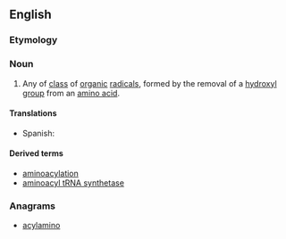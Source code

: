 ==English==
===Etymology===
{{rfe|lang=en}}
===Noun===
{{en-noun}}

# {{context|organic chemistry|lang=en}} Any of [[class]] of [[organic]] [[radical]]s, formed by the removal of a [[hydroxyl]] [[group]] from an [[amino acid]].

====Translations====
{{trans-top|class of organic radicals}}
* Spanish: {{t|es|aminoacil|f}}
{{trans-mid}}
{{trans-bottom}}

====Derived terms====
* [[aminoacylation]]
* [[aminoacyl tRNA synthetase]]

===Anagrams===
* [[acylamino#English|acylamino]]